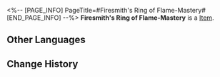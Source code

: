 <%-- [PAGE_INFO]
PageTitle=#Firesmith's Ring of Flame-Mastery#
[END_PAGE_INFO] --%>
{{Item Infobox
|id          = 41072
|image       = Item Firesmith's Ring of Flame-Mastery.png
|type        = 
|invCategory = Relics
|rarity      = 3
|effect      = 
|description = A ring with a symbol of flames. It is the highest symbol of honor among the Firesmith clan.
|source1     = [[Cavern of Corrosion: Stargazer Navalia]]
}}
'''Firesmith's Ring of Flame-Mastery''' is a [[Item]].

==Other Languages==
{{Other Languages
|en   = Firesmith's Ring of Flame-Mastery
|zhs  = 火匠的御火戒指
|zht  = 火匠的御火戒指
|ja   = 火匠の操炎の指輪
|ko   = 화장(火匠)의 어화(御火) 반지
|es   = Anillo de fuego del forjador
|fr   = Anneau de maîtrise de Forgefeu
|ru   = Кольцо мастерства кузнеца
|th   = Firesmith's Ring of Flame-Mastery
|vi   = Nhẫn Bắt Lửa Của Thợ Rèn Lửa
|de   = Flammenmeisterring des Feuerschmieds
|id   = Firesmith's Ring of Flame-Mastery
|pt   = Anel de Maestria de Chamas do Artesão de Fogo
}}

==Change History==
{{Change History|1.0}}